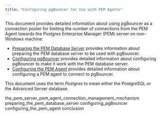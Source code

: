 ```yaml
---
title: "Configuring pgBouncer for Use with PEM Agents"
---
```


This document provides detailed information about using pgBouncer as a connection pooler for limiting the number of connections from the PEM Agent towards the Postgres Enterprise Manager (PEM) server on non-Windows machine:

-   [Preparing the PEM Database Server](#preparing_the_pem_database_server) provides information about preparing the PEM database server to be used with pgBouncer.
-   [Configuring pgBouncer](#configuring_pgBouncer) provides detailed information about configuring pgBouncer to make it work with the PEM database server.
-   [Configuring the PEM Agent](#configuring_the_pem_agent) provides detailed information about configuring a PEM agent to connect to pgBouncer.

This document uses the term *Postgres* to mean either the PostgreSQL or the Advanced Server database.

<div class="toctree" maxdepth="3">

the_pem_server_pem_agent_connection_management_mechanism preparing_the_pem_database_server configuring_pgBouncer configuring_the_pem_agent conclusion

</div>
